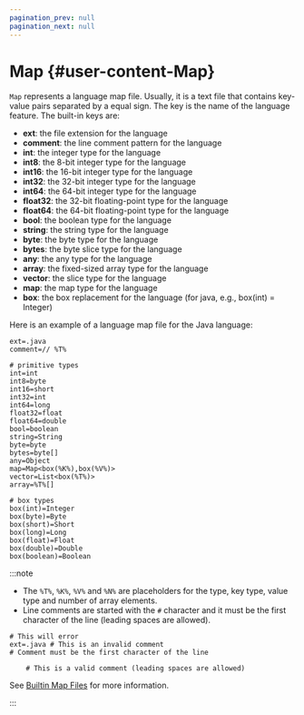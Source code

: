```yaml
---
pagination_prev: null
pagination_next: null
---
```

# Map {#user-content-Map}

`Map` represents a language map file. Usually, it is a text file that contains key-value pairs separated by a equal sign. The key is the name of the language feature. The built-in keys are:

- **ext**: the file extension for the language
- **comment**: the line comment pattern for the language
- **int**: the integer type for the language
- **int8**: the 8-bit integer type for the language
- **int16**: the 16-bit integer type for the language
- **int32**: the 32-bit integer type for the language
- **int64**: the 64-bit integer type for the language
- **float32**: the 32-bit floating-point type for the language
- **float64**: the 64-bit floating-point type for the language
- **bool**: the boolean type for the language
- **string**: the string type for the language
- **byte**: the byte type for the language
- **bytes**: the byte slice type for the language
- **any**: the any type for the language
- **array**: the fixed-sized array type for the language
- **vector**: the slice type for the language
- **map**: the map type for the language
- **box**: the box replacement for the language (for java, e.g., box(int) = Integer)

Here is an example of a language map file for the Java language:

```map title="java.map"
ext=.java
comment=// %T%

# primitive types
int=int
int8=byte
int16=short
int32=int
int64=long
float32=float
float64=double
bool=boolean
string=String
byte=byte
bytes=byte[]
any=Object
map=Map<box(%K%),box(%V%)>
vector=List<box(%T%)>
array=%T%[]

# box types
box(int)=Integer
box(byte)=Byte
box(short)=Short
box(long)=Long
box(float)=Float
box(double)=Double
box(boolean)=Boolean
```

:::note

- The `%T%`, `%K%`, `%V%` and `%N%` are placeholders for the type, key type, value type and number of array elements.
- Line comments are started with the `#` character and it must be the first character of the line (leading spaces are allowed).

```plain title="java.map"
# This will error
ext=.java # This is an invalid comment
# Comment must be the first character of the line

	# This is a valid comment (leading spaces are allowed)
```

See [Builtin Map Files](https://github.com/gopherd/next/tree/main/builtin) for more information.

:::

